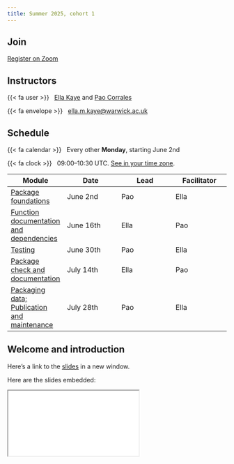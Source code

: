 ```yaml
---
title: Summer 2025, cohort 1
---
```


## Join

[Register on Zoom](https://us02web.zoom.us/meeting/register/qBJ_VAEfQHCU-DZKogPuGg#/registration){.btn .btn-primary target="_blank"}

## Instructors

{{< fa user >}}   [Ella Kaye](https://ellakaye.co.uk) and [Pao Corrales](https://paocorrales.github.io/)

{{< fa envelope >}}   [ella.m.kaye\@warwick.ac.uk](mailto:ella.m.kaye@warwick.ac.uk)

## Schedule

{{< fa calendar >}} &nbsp; Every other **Monday**, starting June 2nd

{{< fa clock >}} &nbsp; 09:00--10:30 UTC. [See in your time zone](https://dateful.com/convert/utc?t=09).

| Module | Date | Lead | Facilitator |
|----|----|----|----|
| [Package foundations](../modules/01-package-foundations/index.qmd) | June 2nd | Pao | Ella |
| [Function documentation and dependencies](../modules/02-documentation/index.qmd) | June 16th | Ella | Pao |
| [Testing](../modules/03-testing/index.qmd) | June 30th | Pao | Ella |
| [Package check and documentation](../modules/04-check-package-documentation/index.qmd) | July 14th | Ella | Pao |
| [Packaging data; Publication and maintenance](../modules/05-data-publication-maintenance/index.qmd) | July 28th | Pao | Ella |

## Welcome and introduction

Here's a link to the [slides](summer-2025-cohort-1-intro.qmd){target="_blank"} in a new window. 

Here are the slides embedded:

<iframe class="slide-deck ar16x9" src="summer-2025-cohort-1-intro.html" title="01-welcome slides">
</iframe>

